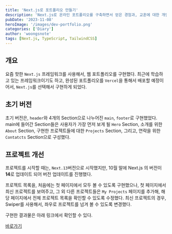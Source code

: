 ```yaml
---
title: 'Next.js로 포트폴리오 만들기'
description: 'Next.js로 온라인 포트폴리오를 구축하면서 얻은 경험과, 교훈에 대한 개인적인 회고'
pubDate: '2023-11-08'
heroImage: '/images/dev-portfolio.png'
categories: ['Diary']
author: 'woongsnote'
tags: [Next.js, TypeScript, TailwindCSS]
---
```


## 개요

요즘 핫한 `Next.js` 프레임워크를 사용해서, 웹 포트폴리오를 구현했다.
최근에 학습하고 있는 프레임워크이기도 하고, 완성된 포트폴리오를 `Vercel`을 통해서 배포할 예정이어서, `Next.js`를 선택해서 구현하게 되었다.

## 초기 버전

초기 버전은, `header`와 4개의 Section으로 나누어진 `main`, `footer`로 구현했었다.
main에 들어간 Section들은
사용자가 가장 먼저 보게 될 `Hero` Section, 소개를 위한 `About` Section,
구현한 프로젝트들에 대한 `Projects` Section, 그리고, 연락을 위한 `Contatcts` Section으로 구성했다.

## 프로젝트 개선

프로젝트를 시작할 때는, `Next.13`버전으로 시작했지만, 10월 말에 Next.js 의 버전이 **14**로 업데이트 되어 버전 업데이트를 진행했다.

프로젝트 목록을, 처음에는 첫 페이지에서 모두 볼 수 있도록 구현했으나, 첫 페이지에서 최신 프로젝트를 보여주고, 그 외 다른 프로젝트들은 `My Projects` 페이지를 추가해, 해당 페이지에서 전체 프로젝트 목록을 확인할 수 있도록 수정했다.
최신 프로젝트의 경우, Swiper를 사용해서, 좌우로 프로젝트를 넘겨 볼 수 있도록 변경했다.

구현한 결과물은 아래 링크에서 확인할 수 있다.

[바로가기](https://woongsnote-portfolio.vercel.app/)
